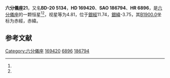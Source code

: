 {{Starbox begin
| name = 六分儀座21
}}
{{Starbox observe
| epoch = [[J2000.0|J2000.0]]
| constell = [[六分儀座|六分儀座]]<ref name=SIMBAD>{{cite web
 | url=http://simbad.u-strasbg.fr/simbad/sim-id?Ident=HR+6896
 | title=Pulsating variable Star
 | publisher=Centre de Données astronomiques de Strasbourg
 | work=SIMBAD
 | accessdate=2012-07-13
 | archive-date=2019-08-19
 | archive-url=https://web.archive.org/web/20190819102210/http://simbad.u-strasbg.fr/simbad/sim-id?Ident=HR+6896
 | dead-url=no
 }}</ref><ref name=DATA>{{cite web
 | url=http://vizier.u-strasbg.fr/viz-bin/VizieR-5?-out.add=.&-source=5050&-corr=PK=HR&-out.max=9999&HR=6896
 | title=VizieR Detailed Page
 | accessdate=2012-07-13
 | archive-date=2016-03-05
 | archive-url=https://web.archive.org/web/20160305001150/http://vizier.u-strasbg.fr/viz-bin/VizieR-5?-out.add=.&-source=5050&-corr=PK=HR&-out.max=9999&HR=6896
 | dead-url=no
 }}</ref>
| 星官 = 
| ra = {{RA|18|25|21}}<ref name=SIMBAD /><ref name=DATA />
| dec = {{DEC|-20|32|30}}<ref name=SIMBAD /><ref name=DATA />
| appmag_v = 4.81<ref name=SIMBAD /><ref name=DATA />
}}
{{Starbox character
| class = K2II<ref name=SIMBAD /><ref name=DATA />
| b-v = 1.31<ref name=SIMBAD /><ref name=DATA />
| u-b = 0.92<ref name=SIMBAD /><ref name=DATA />
| r-i = 0.84<ref name=SIMBAD /><ref name=DATA />
| variable = 
}}
{{Starbox astrometry
| radial_v = 0.92
| prop_mo_ra = -12
| parallax = 0.013
| p_error = 
}}
{{Starbox catalog
| names =BD-20 5134，[[SAO星表|SAO]] 186794，[[HD星表|HD]] 169420，[[HR星表|HR]] 6896}}
{{Starbox reference |Simbad=HR+6896}}
{{Starbox end}}

'''六分儀座21'''，又名'''BD-20 5134'''，'''HD 169420'''、'''SAO 186794'''、'''HR 6896'''，是[[六分儀座|六分儀座]]的一颗恒星<ref name=SIMBAD /><ref name=DATA />，视星等为4.81，位于[[銀道座標系|銀經]]11.74，[[銀道座標系|銀緯]]-3.75，其[[B1900.0|B1900.0]]坐标为赤經{{RA|18|19|23.6}}，赤緯{{DEC|-20|-3.75|43}}。

== 参考文献 ==
{{reflist}}

{{六分仪座恒星}}

[[Category:六分儀座|Category:六分儀座]]
[[Category:HD和HDE天體|169420]]
[[Category:HR天體|6896]]
[[Category:SAO天體|186794]]


{{star-stub}}